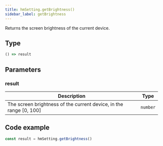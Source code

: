 ```yaml
---
title: hmSetting.getBrightness()
sidebar_label: getBrightness
---
```


Returns the screen brightness of the current device.

## Type

```ts
() => result
```

## Parameters

### result

|                          Description                               |   Type   |
| ------------------------------------------------------------------ | -------- |
| The screen brightness of the current device, in the range [0, 100] | `number` |

## Code example

```js
const result = hmSetting.getBrightness()
```
